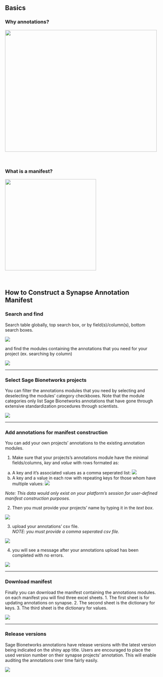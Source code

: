 ## Basics
### Why annotations?
<img src="https://github.com/Sage-Bionetworks/annotationUI/blob/master/img/basics.png" width="500px" height="400px" />

</br>

### What is a manifest? 

<img src="https://github.com/Sage-Bionetworks/annotationUI/blob/master/img/manifest.png" width="300px" height="300px" />

</br>

## How to Construct a Synapse Annotation Manifest

### Search and find 
  
Search table globally, top search box, or by field(s)/column(s), bottom search boxes.  

![](../img/search1.png)
<br>
  
and find the modules containing the annotations that you need for your project (ex. searching by column)  

![](../img/search2.png)

<hr/>

### Select Sage Bionetworks projects  

You can filter the annotations modules that you need by selecting and deselecting the modules' category checkboxes. Note that the module categories only list Sage Bionetworks annotations that have gone through extensive standardization procedures through scientists.  

![](../img/select.png)

<hr/>

### Add annotations for manifest construction  

You can add your own projects' annotations to the existing annotation modules. 

1. Make sure that your projects's annotations module have the minimal fields/columns, _key_ and _value_ with rows formated as:  
a. A key and it's associated values as a comma seperated list: ![](../img/format1.png)
b. A key and a value in each row with repeating keys for those whom have multiple values: ![](../img/format2.png)

_Note: This data would only exist on your platform's session for user-defined manifest construction purposes._  

2. Then you must provide your projects' name by typing it in the _text box_. 

![](../img/add1.png)


3. upload your annotations' csv file.  
_NOTE: you must provide a comma seperated csv file._

![](../img/add2.png)

4. you will see a message after your annotations upload has been completed with no errors.

![](../img/add3.png)

<hr/>

### Download manifest

Finally you can download the manifest containing the annotations modules. 
on each manifest you will find three excel sheets. 
1. The first sheet is for updating annotations on synapse. 
2. The second sheet is the dictionary for keys. 
3. The third sheet is the dictionary for values. 

![](../img/download.png)

<hr/>

### Release versions 

Sage Bionetworks annotations have release versions with the latest version being indicated on the shiny app title. Users are encouraged to place the used version number on their synapse projects’ annotation. This will enable auditing the annotations over time fairly easily.

![](../img/releaseVersion.png)

